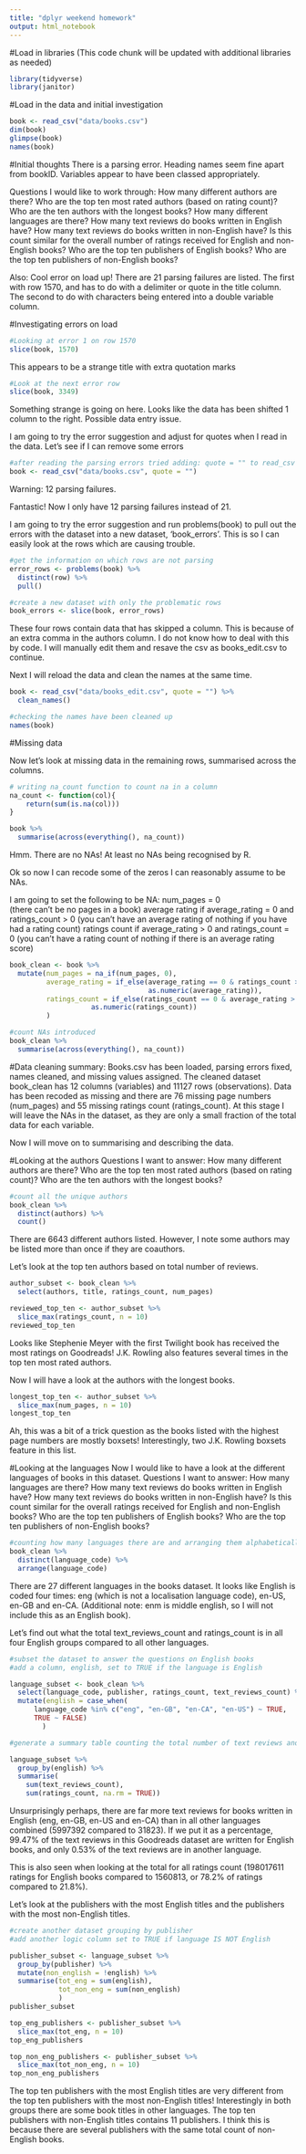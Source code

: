 ```yaml
---
title: "dplyr weekend homework"
output: html_notebook
---
```


#Load in libraries 
(This code chunk will be updated with additional libraries as needed)
```r
library(tidyverse)
library(janitor)
```

#Load in the data and initial investigation
```r
book <- read_csv("data/books.csv") 
dim(book)
glimpse(book)
names(book)
```
#Initial thoughts
There is a parsing error. Heading names seem fine apart from bookID. Variables appear to have been classed appropriately.

Questions I would like to work through:
How many different authors are there?
Who are the top ten most rated authors (based on rating count)?
Who are the ten authors with the longest books?
How many different languages are there?
How many text reviews do books written in English have?
How many text reviews do books written in non-English have?
Is this count similar for the overall number of ratings received for English and non-English books? 
Who are the top ten publishers of English books?
Who are the top ten publishers of non-English books?

Also:
Cool error on load up! There are 21 parsing failures are listed. The first with row 1570, and has to do with a delimiter or quote in the title column. The second to do with characters being entered into a double variable column.

#Investigating errors on load

```r
#Looking at error 1 on row 1570
slice(book, 1570)
```
This appears to be a strange title with extra quotation marks

```r
#Look at the next error row
slice(book, 3349)
```
Something strange is going on here. Looks like the data has been shifted 1 column to the right. Possible data entry issue.

I am going to try the error suggestion and adjust for quotes when I read in the data. Let's see if I can remove some errors

```r
#after reading the parsing errors tried adding: quote = "" to read_csv
book <- read_csv("data/books.csv", quote = "") 
```


Warning: 12 parsing failures.

Fantastic! Now I only have 12 parsing failures instead of 21. 

I am going to try the error suggestion and run problems(book) to pull out the errors with the dataset into a new dataset, 'book_errors'. This is so I can easily look at the rows which are causing trouble.

```r
#get the information on which rows are not parsing
error_rows <- problems(book) %>%
  distinct(row) %>% 
  pull()

#create a new dataset with only the problematic rows
book_errors <- slice(book, error_rows)
```

These four rows contain data that has skipped a column. This is because of an extra comma in the authors column. I do not know how to deal with this by code. I will manually edit them and resave the csv as books_edit.csv to continue.

Next I will reload the data and clean the names at the same time.

```r
book <- read_csv("data/books_edit.csv", quote = "") %>%
  clean_names()

#checking the names have been cleaned up
names(book)
```


#Missing data

Now let's look at missing data in the remaining rows, summarised across the columns.

```r
# writing na_count function to count na in a column
na_count <- function(col){
    return(sum(is.na(col)))
}

book %>%
  summarise(across(everything(), na_count))
```

Hmm. There are no NAs! At least no NAs being recognised by R.

Ok so now I can recode some of the zeros I can reasonably assume to be NAs.

I am going to set the following to be NA:
  num_pages = 0  
    (there can't be no pages in a book)
  average rating if average_rating = 0 and ratings_count > 0 
    (you can't have an average rating of nothing if you have had a rating count)
  ratings count if average_rating > 0 and ratings_count = 0
    (you can't have a rating count of nothing if there is an average rating score)

```r
book_clean <- book %>% 
  mutate(num_pages = na_if(num_pages, 0),
         average_rating = if_else(average_rating == 0 & ratings_count > 0, NA_real_,
                                  as.numeric(average_rating)),
         ratings_count = if_else(ratings_count == 0 & average_rating > 0, NA_real_,
                    as.numeric(ratings_count))
         )

#count NAs introduced
book_clean %>%
  summarise(across(everything(), na_count))
```

#Data cleaning summary:
Books.csv has been loaded, parsing errors fixed, names cleaned, and missing values assigned. The cleaned dataset book_clean has 12 columns (variables) and 11127 rows (observations). Data has been recoded as missing and there are 76 missing page numbers (num_pages) and 55 missing ratings count (ratings_count). At this stage I will leave the NAs in the dataset, as they are only a small fraction of the total data for each variable.

Now I will move on to summarising and describing the data.

#Looking at the authors
  Questions I want to answer:
      How many different authors are there? 
      Who are the top ten most rated authors (based on rating count)?
      Who are the ten authors with the longest books?
```r
#count all the unique authors
book_clean %>%
  distinct(authors) %>% 
  count()
```
There are 6643 different authors listed. However, I note some authors may be listed more than once if they are coauthors. 

Let's look at the top ten authors based on total number of reviews.

```r
author_subset <- book_clean %>% 
  select(authors, title, ratings_count, num_pages)

reviewed_top_ten <- author_subset %>% 
  slice_max(ratings_count, n = 10)
reviewed_top_ten
```
Looks like Stephenie Meyer with the first Twilight book has received the most ratings on Goodreads! J.K. Rowling also features several times in the top ten most rated authors.

Now I will have a look at the authors with the longest books.

```r
longest_top_ten <- author_subset %>% 
  slice_max(num_pages, n = 10)
longest_top_ten
```
Ah, this was a bit of a trick question as the books listed with the highest page numbers are mostly boxsets! Interestingly, two J.K. Rowling boxsets feature in this list.
 
#Looking at the languages
Now I would like to have a look at the different languages of books in this dataset.
Questions I want to answer:
  How many languages are there?
  How many text reviews do books written in English have?
  How many text reviews do books written in non-English have?
  Is this count similar for the overall ratings received for English and non-English books? 
  Who are the top ten publishers of English books?
  Who are the top ten publishers of non-English books?

```r
#counting how many languages there are and arranging them alphabetically
book_clean %>% 
  distinct(language_code) %>%
  arrange(language_code)
```

There are 27 different languages in the books dataset. It looks like English is coded four times: eng (which is not a localisation language code), en-US, en-GB and en-CA. (Additional note: enm is middle english, so I will not include this as an English book).

Let's find out what the total text_reviews_count and ratings_count is in all four English groups compared to all other languages.

```r
#subset the dataset to answer the questions on English books
#add a column, english, set to TRUE if the language is English

language_subset <- book_clean %>% 
  select(language_code, publisher, ratings_count, text_reviews_count) %>% 
  mutate(english = case_when(
      language_code %in% c("eng", "en-GB", "en-CA", "en-US") ~ TRUE,
      TRUE ~ FALSE)
        )
```



```r
#generate a summary table counting the total number of text reviews and ratings counts for English and non-English books

language_subset %>% 
  group_by(english) %>% 
  summarise(
    sum(text_reviews_count),
    sum(ratings_count, na.rm = TRUE))
```

Unsurprisingly perhaps, there are far more text reviews for books written in English (eng, en-GB, en-US and en-CA) than in all other languages combined (5997392 compared to 31823). If we put it as a percentage, 99.47% of the text reviews in this Goodreads dataset are written for English books, and only 0.53% of the text reviews are in another language.

This is also seen when looking at the total for all ratings count (198017611 ratings for English books compared to 1560813, or 78.2% of ratings compared to 21.8%).

Let's look at the publishers with the most English titles and the publishers with the most non-English titles.

```r
#create another dataset grouping by publisher
#add another logic column set to TRUE if language IS NOT English

publisher_subset <- language_subset %>% 
  group_by(publisher) %>% 
  mutate(non_english = !english) %>% 
  summarise(tot_eng = sum(english), 
            tot_non_eng = sum(non_english)
            )
publisher_subset
```
```r
top_eng_publishers <- publisher_subset %>% 
  slice_max(tot_eng, n = 10)
top_eng_publishers
```

```r
top_non_eng_publishers <- publisher_subset %>% 
  slice_max(tot_non_eng, n = 10)
top_non_eng_publishers
```

The top ten publishers with the most English titles are very different from the top ten publishers with the most non-English titles! Interestingly in both groups there are some book titles in other languages. The top ten publishers with non-English titles contains 11 publishers. I think this is because there are several publishers with the same total count of non-English books.
